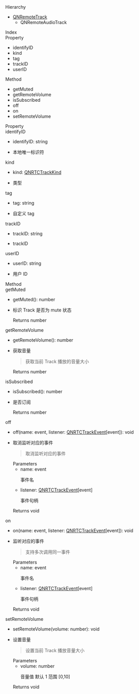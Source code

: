 <link rel="stylesheet" type="text/css" href="https://docs.qnsdk.com/styles/doc-v4-api.css" />
<div class="rtc-doc rtc-doc-page" id="rtc-doc">
                <section class="rtc-doc-panel rtc-doc-section-hierarchy">
        <div class="rtc-doc-title rtc-doc-title-hierarchy">Hierarchy</div>
            <ul>
                <li>
                    <a href='11397/UniappQNRemoteTrack'>QNRemoteTrack</a>                    <ul>
        <li>
           QNRemoteAudioTrack
        </li>
</ul>
                </li>
            </ul>
    </section>
<div class="rtc-doc-page-wrap">Index</div>
<section class="rtc-doc-panel">
        <div class="rtc-doc-page-title">Property</div>
        <ul class="rtc-doc-catalogue">
                <li><a onClick='document.location.replace(`${document.location.protocol}//${document.location.host}${document.location.pathname}${document.location.search}#identifyID`)'>identifyID</a></li>
                <li><a onClick='document.location.replace(`${document.location.protocol}//${document.location.host}${document.location.pathname}${document.location.search}#kind`)'>kind</a></li>
                <li><a onClick='document.location.replace(`${document.location.protocol}//${document.location.host}${document.location.pathname}${document.location.search}#tag`)'>tag</a></li>
                <li><a onClick='document.location.replace(`${document.location.protocol}//${document.location.host}${document.location.pathname}${document.location.search}#trackID`)'>trackID</a></li>
                <li><a onClick='document.location.replace(`${document.location.protocol}//${document.location.host}${document.location.pathname}${document.location.search}#userID`)'>userID</a></li>
        </ul>
        <div class="rtc-doc-page-title">Method</div>
        <ul class="rtc-doc-catalogue">
                <li><a onClick='document.location.replace(`${document.location.protocol}//${document.location.host}${document.location.pathname}${document.location.search}#getMuted`)'>getMuted</a></li>
                <li><a onClick='document.location.replace(`${document.location.protocol}//${document.location.host}${document.location.pathname}${document.location.search}#getRemoteVolume`)'>getRemoteVolume</a></li>
                <li><a onClick='document.location.replace(`${document.location.protocol}//${document.location.host}${document.location.pathname}${document.location.search}#isSubscribed`)'>isSubscribed</a></li>
                <li><a onClick='document.location.replace(`${document.location.protocol}//${document.location.host}${document.location.pathname}${document.location.search}#off`)'>off</a></li>
                <li><a onClick='document.location.replace(`${document.location.protocol}//${document.location.host}${document.location.pathname}${document.location.search}#on`)'>on</a></li>
                <li><a onClick='document.location.replace(`${document.location.protocol}//${document.location.host}${document.location.pathname}${document.location.search}#setRemoteVolume`)'>setRemoteVolume</a></li>
        </ul>
</section>
<div class="rtc-doc-page-wrap">Property</div>
<section class="rtc-doc-panel">
<div class="rtc-doc-page-title rtc-doc-antor" id="identifyID">
identifyID</div>
<ul class="rtc-doc-page-container">
        <li class="rtc-doc-sign-signature">identifyID: string</li>
    </li>
<li class="rtc-doc-page-description">
    <div class="rtc-doc-desc-wrap">
        <p>本地唯一标识符</p>
    </div>
</li>
</ul>
</section>
<section class="rtc-doc-panel">
<div class="rtc-doc-page-title rtc-doc-antor" id="kind">
kind</div>
<ul class="rtc-doc-page-container">
        <li class="rtc-doc-sign-signature">kind: <a href='11395/UniappQNRTCTrackKind'>QNRTCTrackKind</a></li>
    </li>
<li class="rtc-doc-page-description">
    <div class="rtc-doc-desc-wrap">
        <p>类型</p>
    </div>
</li>
</ul>
</section>
<section class="rtc-doc-panel">
<div class="rtc-doc-page-title rtc-doc-antor" id="tag">
tag</div>
<ul class="rtc-doc-page-container">
        <li class="rtc-doc-sign-signature">tag: string</li>
    </li>
<li class="rtc-doc-page-description">
    <div class="rtc-doc-desc-wrap">
        <p>自定义 tag</p>
    </div>
</li>
</ul>
</section>
<section class="rtc-doc-panel">
<div class="rtc-doc-page-title rtc-doc-antor" id="trackID">
trackID</div>
<ul class="rtc-doc-page-container">
        <li class="rtc-doc-sign-signature">trackID: string</li>
    </li>
<li class="rtc-doc-page-description">
    <div class="rtc-doc-desc-wrap">
        <p>trackID</p>
    </div>
</li>
</ul>
</section>
<section class="rtc-doc-panel">
<div class="rtc-doc-page-title rtc-doc-antor" id="userID">
userID</div>
<ul class="rtc-doc-page-container">
        <li class="rtc-doc-sign-signature">userID: string</li>
    </li>
<li class="rtc-doc-page-description">
    <div class="rtc-doc-desc-wrap">
        <p>用户 ID</p>
    </div>
</li>
</ul>
</section>
<div class="rtc-doc-page-wrap">Method</div>
<section class="rtc-doc-panel">
<div class="rtc-doc-page-title rtc-doc-antor" id="getMuted">
getMuted</div>
<ul class="rtc-doc-page-container">
        <li class="rtc-doc-sign-signature">getMuted(): number</li>
    </li>
<li class="rtc-doc-page-description">
    <div class="rtc-doc-desc-wrap">
        <p>标识 Track 是否为 mute 状态</p>
    </div>
    <div class="rtc-doc-returns-title">Returns <span>number</span></div>
</li>
</ul>
</section>
<section class="rtc-doc-panel">
<div class="rtc-doc-page-title rtc-doc-antor" id="getRemoteVolume">
getRemoteVolume</div>
<ul class="rtc-doc-page-container">
        <li class="rtc-doc-sign-signature">getRemoteVolume(): number</li>
    </li>
<li class="rtc-doc-page-description">
    <div class="rtc-doc-desc-wrap">
        <p>获取音量</p>
    </div>
    <section class="rtc-doc-panel rtc-doc-describe-note">
        <blockquote>
        <p>获取当前 Track 播放的音量大小</p>
        </blockquote>
    </section>
    <div class="rtc-doc-returns-title">Returns <span>number</span></div>
</li>
</ul>
</section>
<section class="rtc-doc-panel">
<div class="rtc-doc-page-title rtc-doc-antor" id="isSubscribed">
isSubscribed</div>
<ul class="rtc-doc-page-container">
        <li class="rtc-doc-sign-signature">isSubscribed(): number</li>
    </li>
<li class="rtc-doc-page-description">
    <div class="rtc-doc-desc-wrap">
        <p>是否订阅</p>
    </div>
    <div class="rtc-doc-returns-title">Returns <span>number</span></div>
</li>
</ul>
</section>
<section class="rtc-doc-panel">
<div class="rtc-doc-page-title rtc-doc-antor" id="off">
off</div>
<ul class="rtc-doc-page-container">
        <li class="rtc-doc-sign-signature">off(name: event, listener: <a href='11409/UniappQNRTCTrackEvent'>QNRTCTrackEvent</a>[event]): void</li>
    </li>
<li class="rtc-doc-page-description">
    <div class="rtc-doc-desc-wrap">
        <p>取消监听对应的事件</p>
    </div>
    <section class="rtc-doc-panel rtc-doc-describe-note">
        <blockquote>
        <p>取消监听对应的事件</p>
        </blockquote>
    </section>
<div class="rtc-doc-parameters-title">Parameters</div>
<ul class="rtc-doc-parameters">
    <li>
        <div>
            name: event
        </div>
                <p>事件名</p>
    </li>
    <li>
        <div>
            listener: <a href='11409/UniappQNRTCTrackEvent'>QNRTCTrackEvent</a>[event]
        </div>
                <p>事件句柄
</p>
    </li>
</ul>
    <div class="rtc-doc-returns-title">Returns <span>void</span></div>
</li>
</ul>
</section>
<section class="rtc-doc-panel">
<div class="rtc-doc-page-title rtc-doc-antor" id="on">
on</div>
<ul class="rtc-doc-page-container">
        <li class="rtc-doc-sign-signature">on(name: event, listener: <a href='11409/UniappQNRTCTrackEvent'>QNRTCTrackEvent</a>[event]): void</li>
    </li>
<li class="rtc-doc-page-description">
    <div class="rtc-doc-desc-wrap">
        <p>监听对应的事件</p>
    </div>
    <section class="rtc-doc-panel rtc-doc-describe-note">
        <blockquote>
        <p>支持多次调用同一事件</p>
        </blockquote>
    </section>
<div class="rtc-doc-parameters-title">Parameters</div>
<ul class="rtc-doc-parameters">
    <li>
        <div>
            name: event
        </div>
                <p>事件名</p>
    </li>
    <li>
        <div>
            listener: <a href='11409/UniappQNRTCTrackEvent'>QNRTCTrackEvent</a>[event]
        </div>
                <p>事件句柄
</p>
    </li>
</ul>
    <div class="rtc-doc-returns-title">Returns <span>void</span></div>
</li>
</ul>
</section>
<section class="rtc-doc-panel">
<div class="rtc-doc-page-title rtc-doc-antor" id="setRemoteVolume">
setRemoteVolume</div>
<ul class="rtc-doc-page-container">
        <li class="rtc-doc-sign-signature">setRemoteVolume(volume: number): void</li>
    </li>
<li class="rtc-doc-page-description">
    <div class="rtc-doc-desc-wrap">
        <p>设置音量</p>
    </div>
    <section class="rtc-doc-panel rtc-doc-describe-note">
        <blockquote>
        <p>设置当前 Track 播放音量大小</p>
        </blockquote>
    </section>
<div class="rtc-doc-parameters-title">Parameters</div>
<ul class="rtc-doc-parameters">
    <li>
        <div>
            volume: number
        </div>
                <p>音量值 默认 1 范围 [0,10]
</p>
    </li>
</ul>
    <div class="rtc-doc-returns-title">Returns <span>void</span></div>
</li>
</ul>
</section>
</div>


